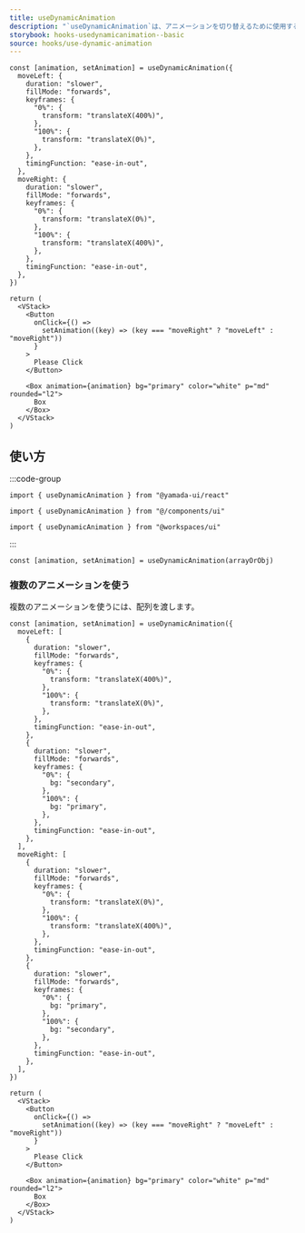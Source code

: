 ```yaml
---
title: useDynamicAnimation
description: "`useDynamicAnimation`は、アニメーションを切り替えるために使用するカスタムフックです。"
storybook: hooks-usedynamicanimation--basic
source: hooks/use-dynamic-animation
---
```


```tsx preview functional client
const [animation, setAnimation] = useDynamicAnimation({
  moveLeft: {
    duration: "slower",
    fillMode: "forwards",
    keyframes: {
      "0%": {
        transform: "translateX(400%)",
      },
      "100%": {
        transform: "translateX(0%)",
      },
    },
    timingFunction: "ease-in-out",
  },
  moveRight: {
    duration: "slower",
    fillMode: "forwards",
    keyframes: {
      "0%": {
        transform: "translateX(0%)",
      },
      "100%": {
        transform: "translateX(400%)",
      },
    },
    timingFunction: "ease-in-out",
  },
})

return (
  <VStack>
    <Button
      onClick={() =>
        setAnimation((key) => (key === "moveRight" ? "moveLeft" : "moveRight"))
      }
    >
      Please Click
    </Button>

    <Box animation={animation} bg="primary" color="white" p="md" rounded="l2">
      Box
    </Box>
  </VStack>
)
```

## 使い方

:::code-group

```tsx [package]
import { useDynamicAnimation } from "@yamada-ui/react"
```

```tsx [alias]
import { useDynamicAnimation } from "@/components/ui"
```

```tsx [monorepo]
import { useDynamicAnimation } from "@workspaces/ui"
```

:::

```tsx
const [animation, setAnimation] = useDynamicAnimation(arrayOrObj)
```

### 複数のアニメーションを使う

複数のアニメーションを使うには、配列を渡します。

```tsx preview functional client
const [animation, setAnimation] = useDynamicAnimation({
  moveLeft: [
    {
      duration: "slower",
      fillMode: "forwards",
      keyframes: {
        "0%": {
          transform: "translateX(400%)",
        },
        "100%": {
          transform: "translateX(0%)",
        },
      },
      timingFunction: "ease-in-out",
    },
    {
      duration: "slower",
      fillMode: "forwards",
      keyframes: {
        "0%": {
          bg: "secondary",
        },
        "100%": {
          bg: "primary",
        },
      },
      timingFunction: "ease-in-out",
    },
  ],
  moveRight: [
    {
      duration: "slower",
      fillMode: "forwards",
      keyframes: {
        "0%": {
          transform: "translateX(0%)",
        },
        "100%": {
          transform: "translateX(400%)",
        },
      },
      timingFunction: "ease-in-out",
    },
    {
      duration: "slower",
      fillMode: "forwards",
      keyframes: {
        "0%": {
          bg: "primary",
        },
        "100%": {
          bg: "secondary",
        },
      },
      timingFunction: "ease-in-out",
    },
  ],
})

return (
  <VStack>
    <Button
      onClick={() =>
        setAnimation((key) => (key === "moveRight" ? "moveLeft" : "moveRight"))
      }
    >
      Please Click
    </Button>

    <Box animation={animation} bg="primary" color="white" p="md" rounded="l2">
      Box
    </Box>
  </VStack>
)
```
